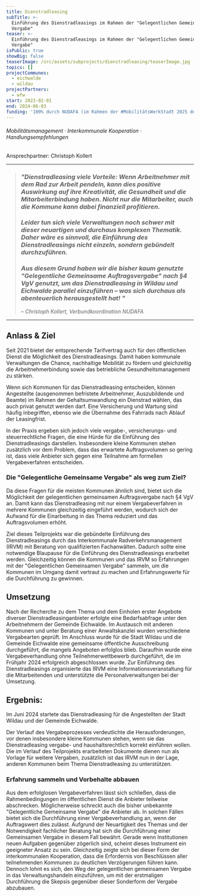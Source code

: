 ```yaml
---
title: Dienstradleasing
subTitle: >-
  Einführung des Dienstradleasings im Rahmen der "Gelegentlichen Gemeinsamen
  Vergabe"
teaser: >-
  Einführung des Dienstradleasings im Rahmen der "Gelegentlichen Gemeinsamen
  Vergabe"
isPublic: true
showBig: false
teaserImage: /src/assets/subprojects/dienstradleasing/teaserImage.jpg
topics: []
projectCommunes:
  - eichwalde
  - wildau
projectPartners:
  - wfw
start: 2023-02-01
end: 2024-06-03
funding: '100% durch NUDAFA (im Rahmen der #MobilitätsWerkStadt 2025 des BMBF)'
---
```


###### Mobilitätsmanagement · Interkommunale Kooperation · Handlungsempfehlungen

Ansprechpartner: Christoph Kollert

---

> ### _"Dienstradleasing viele Vorteile: Wenn Arbeitnehmer mit dem Rad zur Arbeit pendeln, kann dies positive Auswirkung auf ihre Kreativität, die Gesundheit und die Mitarbeiterbindung haben. Nicht nur die Mitarbeiter, auch die Kommune kann dabei finanziell profitieren._&#x20;
>
> ### _Leider tun sich viele Verwaltungen noch schwer mit dieser neuartigen und durchaus komplexen Thematik. Daher wäre es sinnvoll, die Einführung des Dienstradleasings nicht einzeln, sondern gebündelt durchzuführen._&#x20;
>
> ### _Aus diesem Grund haben wir die bisher kaum genutzte "Gelegentliche Gemeinsame Auftragsvergabe" nach §4 VgV genutzt, um das Dienstradleasing in Wildau und Eichwalde parallel einzuführen – was sich durchaus als abenteuerlich herausgestellt hat! "_
>
> _– Christoph Kollert, Verbundkoordination NUDAFA_

---

## Anlass & Ziel

Seit 2021 bietet der entsprechende Tarifvertrag auch für den öffentlichen Dienst die Möglichkeit des Dienstradleasings. Damit haben kommunale Verwaltungen die Chance, nachhaltige Mobilität zu fördern und gleichzeitig die Arbeitnehmerbindung sowie das betriebliche Gesundheitsmanagement zu stärken.

Wenn sich Kommunen für das Dienstradleasing entscheiden, können Angestellte (ausgenommen befristete Arbeitnehmer, Auszubildende und Beamte) im Rahmen der Gehaltsumwandlung ein Dienstrad wählen, das auch privat genutzt werden darf. Eine Versicherung und Wartung sind häufig inbegriffen, ebenso wie die Übernahme des Fahrrads nach Ablauf der Leasingfrist.

In der Praxis ergeben sich jedoch viele vergabe-, versicherungs- und steuerrechtliche Fragen, die eine Hürde für die Einführung des Dienstradleasings darstellen. Insbesondere kleine Kommunen stehen zusätzlich vor dem Problem, dass das erwartete Auftragsvolumen so gering ist, dass viele Anbieter sich gegen eine Teilnahme am formellen Vergabeverfahren entscheiden.

### Die "Gelegentliche Gemeinsame Vergabe" als weg zum Ziel?&#x20;

Da diese Fragen für die meisten Kommunen ähnlich sind, bietet sich die Möglichkeit der gelegentlichen gemeinsamen Auftragsvergabe nach §4 VgV an. Damit kann das Dienstradleasing mit nur einem Vergabeverfahren in mehrere Kommunen gleichzeitig eingeführt werden, wodurch sich der Aufwand für die Einarbeitung in das Thema reduziert und das Auftragsvolumen erhöht.&#x20;

Ziel dieses Teilprojekts war die gebündelte Einführung des Dienstradleasings durch das Interkommunale Radverkehrsmanagement (IRVM) mit Beratung von qualifizierten Fachanwälten. Dadurch sollte eine notwendige Blaupause für die Einführung des Dienstradleasings erarbeitet werden. Gleichzeitig können die Kommunen und das IRVM so Erfahrungen mit der "Gelegentlichen Gemeinsamen Vergabe" sammeln, um die Kommunen im Umgang damit vertraut zu machen und Erfahrungswerte für die Durchführung zu gewinnen.

## Umsetzung

Nach der Recherche zu dem Thema und dem Einholen erster Angebote diverser Dienstradleasinganbieter erfolgte eine Bedarfsabfrage unter den Arbeitnehmern der Gemeinde Eichwalde. Im Austausch mit anderen Kommunen und unter Beratung einer Anwaltskanzlei wurden verschiedene Vergabearten geprüft. Im Anschluss wurde für die Stadt Wildau und die Gemeinde Eichwalde eine gemeinsame öffentliche Ausschreibung durchgeführt, die mangels Angeboten erfolglos blieb. Daraufhin wurde eine Vergabeverhandlung ohne Teilnehmerwettbewerb durchgeführt, die im Frühjahr 2024 erfolgreich abgeschlossen wurde. Zur Einführung des Dienstradleasings organisierte das IRVM eine Informationsveranstaltung für die Mitarbeitenden und unterstützte die Personalverwaltungen bei der Umsetzung.

## Ergebnis:&#x20;

Im Juni 2024 startete das Dienstradleasing für die Angestellten der Stadt Wildau und der Gemeinde Eichwalde.

Der Verlauf des Vergabeprozesses verdeutlichte die Herausforderungen, vor denen insbesondere kleine Kommunen stehen, wenn sie das Dienstradleasing vergabe- und haushaltsrechtlich korrekt einführen wollen. Die im Verlauf des Teilprojekts erarbeiteten Dokumente dienen nun als Vorlage für weitere Vergaben, zusätzlich ist das IRVM nun in der Lage, anderen Kommunen beim Thema Dienstradleasing zu unterstützen.&#x20;

### Erfahrung sammeln und Vorbehalte abbauen

Aus dem erfolglosen Vergabeverfahren lässt sich schließen, dass die Rahmenbedingungen im öffentlichen Dienst die Anbieter teilweise abschrecken. Möglicherweise schreckt auch die bisher unbekannte "Gelegentliche Gemeinsame Vergabe" die Anbieter ab. In solchen Fällen bietet sich die Durchführung einer Vergabeverhandlung an, wenn der Auftragswert dies zulässt. Aufgrund der Neuartigkeit des Themas und der Notwendigkeit fachlicher Beratung hat sich die Durchführung einer Gemeinsamen Vergabe in diesem Fall bewährt. Gerade wenn Institutionen neuen Aufgaben gegenüber zögerlich sind, scheint dieses Instrument ein geeigneter Ansatz zu sein. Gleichzeitig zeigte sich bei dieser Form der interkommunalen Kooperation, dass die Erfordernis von Beschlüssen aller teilnehmenden Kommunen zu deutlichen Verzögerungen führen kann. Dennoch lohnt es sich, den Weg der gelegentlichen gemeinsamen Vergabe in das Verwaltungshandeln einzuführen, um mit der erstmaligen Durchführung die Skepsis gegenüber dieser Sonderform der Vergabe abzubauen.
